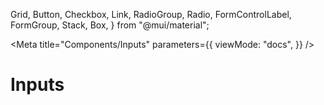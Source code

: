   Grid,
  Button,
  Checkbox,
  Link,
  RadioGroup,
  Radio,
  FormControlLabel,
  FormGroup,
  Stack,
  Box,
} from "@mui/material";

<Meta
  title="Components/Inputs"
  parameters={{
    viewMode: "docs",
  }}
/>

# Inputs

<Canvas>
  <Story name="Inputs" args={{}}>
    <BrowserRouter>
      <Stack spacing={2} direction="column">
        <Box>
          <Stack spacing={2} direction="row">
            <TextField
              id="outlined-basic"
              label="Outlined"
              variant="outlined"
            />
            <TextField id="filled-basic" label="Filled" variant="filled" />
            <TextField
              id="standard-basic"
              label="Standard"
              variant="standard"
            />
          </Stack>
        </Box>
        <Box>
          <Stack spacing={2} direction="row">
            <TextField
              id="outlined-error"
              label="Outlined"
              variant="outlined"
              error
              helperText="Incorrect entry."
            />
            <TextField
              id="filled-error"
              label="Filled"
              variant="filled"
              error
              helperText="Incorrect entry."
            />
            <TextField
              id="standard-error"
              label="Standard"
              variant="standard"
              error
              helperText="Incorrect entry."
            />
          </Stack>
        </Box>
      </Stack>
    </BrowserRouter>
  </Story>
</Canvas>

